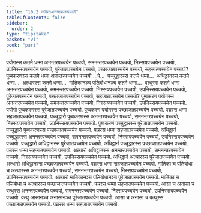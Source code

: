 ```yaml
---
title: "16.2 कथिनअनन्तरपच्चयादि"
tableOfContents: false
sidebar:
  order: 2
type: "tipitaka"
basket: "vi"
book: "pari"
---
```



<DynamicBreadcrumb />

<Division number="404" book="pari">

<Paragraph number="1887" book="pari">
पयोगस्स कतमे धम्मा अनन्तरपच्चयेन पच्चयो, समनन्तरपच्चयेन पच्चयो, निस्सयपच्चयेन पच्चयो, उपनिस्सयपच्चयेन पच्चयो, पुरेजातपच्चयेन पच्चयो, पच्छाजातपच्चयेन पच्चयो, सहजातपच्चयेन पच्चयो? पुब्बकरणस्स कतमे धम्मा अनन्तरपच्चयेन पच्चयो …पे…  पच्चुद्धारस्स कतमे धम्मा…  अधिट्ठानस्स कतमे धम्मा…  अत्थारस्स कतमे धम्मा…  मातिकानञ्च पलिबोधानञ्च कतमे धम्मा…  वत्थुस्स कतमे धम्मा अनन्तरपच्चयेन पच्चयो, समनन्तरपच्चयेन पच्चयो, निस्सयपच्चयेन पच्चयो, उपनिस्सयपच्चयेन पच्चयो, पुरेजातपच्चयेन पच्चयो, पच्छाजातपच्चयेन पच्चयो, सहजातपच्चयेन पच्चयो?
</Paragraph>

<Paragraph number="1888" book="pari">
पुब्बकरणं पयोगस्स अनन्तरपच्चयेन पच्चयो, समनन्तरपच्चयेन पच्चयो, निस्सयपच्चयेन पच्चयो, उपनिस्सयपच्चयेन पच्चयो. पयोगो पुब्बकरणस्स पुरेजातपच्चयेन पच्चयो. पुब्बकरणं पयोगस्स पच्छाजातपच्चयेन पच्चयो. पन्नरस धम्मा सहजातपच्चयेन पच्चयो. पच्चुद्धारो पुब्बकरणस्स अनन्तरपच्चयेन पच्चयो, समनन्तरपच्चयेन पच्चयो, निस्सयपच्चयेन पच्चयो, उपनिस्सयपच्चयेन पच्चयो. पुब्बकरणं पच्चुद्धारस्स पुरेजातपच्चयेन पच्चयो. पच्चुद्धारो पुब्बकरणस्स पच्छाजातपच्चयेन पच्चयो. पन्नरस धम्मा सहजातपच्चयेन पच्चयो. अधिट्ठानं पच्चुद्धारस्स अनन्तरपच्चयेन पच्चयो, समनन्तरपच्चयेन पच्चयो, निस्सयपच्चयेन पच्चयो, उपनिस्सयपच्चयेन पच्चयो. पच्चुद्धारो अधिट्ठानस्स पुरेजातपच्चयेन पच्चयो. अधिट्ठानं पच्चुद्धारस्स पच्छाजातपच्चयेन पच्चयो. पन्नरस धम्मा सहजातपच्चयेन पच्चयो. अत्थारो अधिट्ठानस्स अनन्तरपच्चयेन पच्चयो, समनन्तरपच्चयेन पच्चयो, निस्सयपच्चयेन पच्चयो, उपनिस्सयपच्चयेन पच्चयो. अधिट्ठानं अत्थारस्स पुरेजातपच्चयेन पच्चयो. अत्थारो अधिट्ठानस्स पच्छाजातपच्चयेन पच्चयो. पन्नरस धम्मा सहजातपच्चयेन पच्चयो. मातिका च पलिबोधा च अत्थारस्स अनन्तरपच्चयेन पच्चयो, समनन्तरपच्चयेन पच्चयो, निस्सयपच्चयेन पच्चयो, उपनिस्सयपच्चयेन पच्चयो. अत्थारो मातिकानञ्च पलिबोधानञ्च पुरेजातपच्चयेन पच्चयो. मातिका च पलिबोधा च अत्थारस्स पच्छाजातपच्चयेन पच्चयो. पन्नरस धम्मा सहजातपच्चयेन पच्चयो. आसा च अनासा च वत्थुस्स अनन्तरपच्चयेन पच्चयो, समनन्तरपच्चयेन पच्चयो, निस्सयपच्चयेन पच्चयो, उपनिस्सयपच्चयेन पच्चयो. वत्थु आसानञ्च अनासानञ्च पुरेजातपच्चयेन पच्चयो. आसा च अनासा च वत्थुस्स पच्छाजातपच्चयेन पच्चयो. पन्नरस धम्मा सहजातपच्चयेन पच्चयो.
</Paragraph>
</Division>